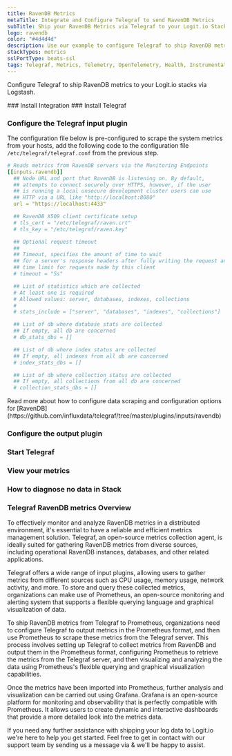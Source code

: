 ```yaml
---
title: RavenDB Metrics
metaTitle: Integrate and Configure Telegraf to send RavenDB Metrics
subTitle: Ship your RavenDB Metrics via Telegraf to your Logit.io Stack
logo: ravendb
color: "#4d4d4d"
description: Use our example to configure Telegraf to ship RavenDB metrics to your Logit.io stacks. Configure Telegraf to send RavenDB metrics to Logstash or Elastic.
stackTypes: metrics
sslPortType: beats-ssl
tags: Telegraf, Metrics, Telemetry, OpenTelemetry, Health, Instrumentation, RavenDB, Database, Monitoring, Ravendb
---
```


Configure Telegraf to ship RavenDB metrics to your Logit.io stacks via Logstash.

<Steps>
  ### Install Integration
  <InstallIntegration/>
  ### Install Telegraf

  <InstallTelegraf />

  ### Configure the Telegraf input plugin

  The configuration file below is pre-configured to scrape the system metrics from your hosts, add the following code to the configuration file `/etc/telegraf/telegraf.conf` from the previous step.

  ```yaml copy
  # Reads metrics from RavenDB servers via the Monitoring Endpoints
  [[inputs.ravendb]]
    ## Node URL and port that RavenDB is listening on. By default,
    ## attempts to connect securely over HTTPS, however, if the user
    ## is running a local unsecure development cluster users can use
    ## HTTP via a URL like "http://localhost:8080"
    url = "https://localhost:4433"

    ## RavenDB X509 client certificate setup
    # tls_cert = "/etc/telegraf/raven.crt"
    # tls_key = "/etc/telegraf/raven.key"

    ## Optional request timeout
    ##
    ## Timeout, specifies the amount of time to wait
    ## for a server's response headers after fully writing the request and
    ## time limit for requests made by this client
    # timeout = "5s"

    ## List of statistics which are collected
    # At least one is required
    # Allowed values: server, databases, indexes, collections
    #
    # stats_include = ["server", "databases", "indexes", "collections"]

    ## List of db where database stats are collected
    ## If empty, all db are concerned
    # db_stats_dbs = []

    ## List of db where index status are collected
    ## If empty, all indexes from all db are concerned
    # index_stats_dbs = []

    ## List of db where collection status are collected
    ## If empty, all collections from all db are concerned
    # collection_stats_dbs = []
  ```
  <Callout type="info">
    Read more about how to configure data scraping and configuration options for [RavenDB](https://github.com/influxdata/telegraf/tree/master/plugins/inputs/ravendb)
  </Callout>

  ### Configure the output plugin

  <TelegrafOutputPlugin />

  ### Start Telegraf

  <StartTelegraf />

  ### View your metrics
  <LaunchStack source="RavenDB_Metrics_via_Telegraf" utmMedium="metrics" utmCampaign="telegraf-RavenDB-metrics" />

  ### How to diagnose no data in Stack

  <DiagnoseNoData />

</Steps>

### Telegraf RavenDB metrics Overview

To effectively monitor and analyze RavenDB metrics in a distributed environment, it's essential to have a 
reliable and efficient metrics management solution. Telegraf, an open-source metrics collection agent, 
is ideally suited for gathering RavenDB metrics from diverse sources, including operational RavenDB 
instances, databases, and other related applications.

Telegraf offers a wide range of input plugins, allowing users to gather metrics from different sources 
such as CPU usage, memory usage, network activity, and more. To store and query these collected metrics, 
organizations can make use of Prometheus, an open-source monitoring and alerting system that supports 
a flexible querying language and graphical visualization of data.

To ship RavenDB metrics from Telegraf to Prometheus, organizations need to configure Telegraf to output 
metrics in the Prometheus format, and then use Prometheus to scrape these metrics from the Telegraf server. 
This process involves setting up Telegraf to collect metrics from RavenDB and output them in the Prometheus 
format, configuring Prometheus to retrieve the metrics from the Telegraf server, and then visualizing and 
analyzing the data using Prometheus's flexible querying and graphical visualization capabilities.

Once the metrics have been imported into Prometheus, further analysis and visualization can be carried out 
using Grafana. Grafana is an open-source platform for monitoring and observability that is perfectly 
compatible with Prometheus. It allows users to create dynamic and interactive dashboards that provide 
a more detailed look into the metrics data.

If you need any further assistance with shipping your log data to Logit.io we're here to help you get started. 
Feel free to get in contact with our support team by sending us a message via <IntercomButton text="live chat" /> 
& we'll be happy to assist.